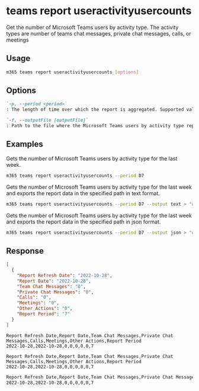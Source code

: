 
# teams report useractivityusercounts

Get the number of Microsoft Teams users by activity type. The activity types are number of teams chat messages, private chat messages, calls, or meetings

## Usage

```sh
m365 teams report useractivityusercounts [options]
```

## Options

```md defintion-list
`-p, --period <period>`
: The length of time over which the report is aggregated. Supported values `D7,D30,D90,D180`.

`-f, --outputFile [outputFile]`
: Path to the file where the Microsoft Teams users by activity type report should be stored in.
```

<Global />

## Examples

Gets the number of Microsoft Teams users by activity type for the last week.

```sh
m365 teams report useractivityusercounts --period D7
```

Gets the number of Microsoft Teams users by activity type for the last week and exports the report data in the specified path in text format.

```sh
m365 teams report useractivityusercounts --period D7 --output text > "useractivityusercounts.txt"
```

Gets the number of Microsoft Teams users by activity type for the last week and exports the report data in the specified path in json format.

```sh
m365 teams report useractivityusercounts --period D7 --output json > "useractivityusercounts.json"
```

## Response

<Tabs>
  <TabItem value="JSON">

  ``` json
  [
    {
      "Report Refresh Date": "2022-10-28",
      "Report Date": "2022-10-28",
      "Team Chat Messages": "0",
      "Private Chat Messages": "0",
      "Calls": "0",
      "Meetings": "0",
      "Other Actions": "0",
      "Report Period": "7"
    }
  ]
  ```

  </TabItem>
  <TabItem value="Text">

  ``` text
  Report Refresh Date,Report Date,Team Chat Messages,Private Chat Messages,Calls,Meetings,Other Actions,Report Period
  2022-10-28,2022-10-28,0,0,0,0,0,7
  ```

  </TabItem>
  <TabItem value="CSV">

  ``` text
  Report Refresh Date,Report Date,Team Chat Messages,Private Chat Messages,Calls,Meetings,Other Actions,Report Period
  2022-10-28,2022-10-28,0,0,0,0,0,7
  ```

  </TabItem>
  <TabItem value="Markdown">

  ```md
  Report Refresh Date,Report Date,Team Chat Messages,Private Chat Messages,Calls,Meetings,Other Actions,Report Period
  2022-10-28,2022-10-28,0,0,0,0,0,7
  ```

  </TabItem>
</Tabs>


